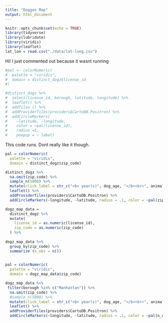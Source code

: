 ```yaml
---
title: "Doggos Map"
output: html_document
---
```


```r
knitr::opts_chunk$set(echo = TRUE)
library(tidyverse)
library(lubridate)
library(viridis)
library(leaflet)
lat_lon = read.csv("./data/lat-long.csv")
```


Hi! I just commented out because it wasnt running
```r
#pal <- colorNumeric(
#  palette = "viridis", 
#  domain = distinct_dogz$license_id
#)

#distinct_dogz %>% 
#  select(license_id, borough, latitude, longitude) %>% 
#  leaflet() %>% 
#  addTiles () %>% 
#  addProviderTiles(providers$CartoDB.Positron) %>% 
#  addCircleMarkers(
#    ~latitude, ~longitude,
#    color = ~pal(license_id),
#    radius =1,
#    poopup = ~ label)
```

This code runs. Dont really like it though. 
```r
pal = colorNumeric(
  palette = "viridis",
  domain = distinct_dogz$zip_code)

distinct_dogz %>% 
  na.omit(zip_code) %>% 
  sample_n(5000) %>% 
  mutate(click_label = str_c("<b> year(s)", dog_age, "</b><br>", animal_birth_year, "born <br>", animal_gender, " gender")) %>% 
  leaflet() %>% 
  addProviderTiles(providers$CartoDB.Positron) %>% 
  addCircleMarkers(~longitude, ~latitude, radius = .1, color = ~pal(zip_code), popup = ~click_label)
```

```r
dogz_map_data = 
  distinct_dogz %>% 
  mutate(
    license_id = as.numeric(license_id),
    zip_code = as.numeric(zip_code)
  ) %>%
  
dogz_map_data %>%
  group_by(zip_code) %>% 
  summarize (n_obs = n())
 

pal = colorNumeric(
  palette = "viridis",
  domain = dogz_map_data$zip_code)

dogz_map_data %>% 
 filter(borough %in% c("Manhattan")) %>% 
  na.omit(zip_code) %>% 
  #sample_n(5000) %>% 
  mutate(click_label = str_c("<b> year(s)", dog_age, "</b><br>", animal_birth_year, "born <br>", animal_gender, " gender")) %>% 
  leaflet() %>% 
  addProviderTiles(providers$CartoDB.Positron) %>% 
  addCircleMarkers(~longitude, ~latitude, radius = .1, color = ~pal(n_obs), popup = ~click_label)
```




